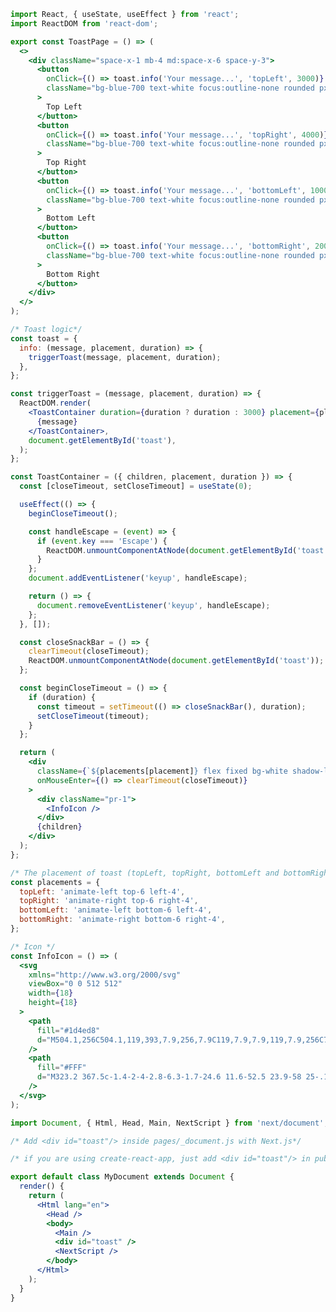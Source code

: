 ```jsx
import React, { useState, useEffect } from 'react';
import ReactDOM from 'react-dom';

export const ToastPage = () => (
  <>
    <div className="space-x-1 mb-4 md:space-x-6 space-y-3">
      <button
        onClick={() => toast.info('Your message...', 'topLeft', 3000)}
        className="bg-blue-700 text-white focus:outline-none rounded px-6 py-2 font-medium"
      >
        Top Left
      </button>
      <button
        onClick={() => toast.info('Your message...', 'topRight', 4000)}
        className="bg-blue-700 text-white focus:outline-none rounded px-6 py-2 font-medium"
      >
        Top Right
      </button>
      <button
        onClick={() => toast.info('Your message...', 'bottomLeft', 1000)}
        className="bg-blue-700 text-white focus:outline-none rounded px-6 py-2 font-medium"
      >
        Bottom Left
      </button>
      <button
        onClick={() => toast.info('Your message...', 'bottomRight', 2000)}
        className="bg-blue-700 text-white focus:outline-none rounded px-6 py-2 font-medium"
      >
        Bottom Right
      </button>
    </div>
  </>
);

/* Toast logic*/
const toast = {
  info: (message, placement, duration) => {
    triggerToast(message, placement, duration);
  },
};

const triggerToast = (message, placement, duration) => {
  ReactDOM.render(
    <ToastContainer duration={duration ? duration : 3000} placement={placement}>
      {message}
    </ToastContainer>,
    document.getElementById('toast'),
  );
};

const ToastContainer = ({ children, placement, duration }) => {
  const [closeTimeout, setCloseTimeout] = useState(0);

  useEffect(() => {
    beginCloseTimeout();

    const handleEscape = (event) => {
      if (event.key === 'Escape') {
        ReactDOM.unmountComponentAtNode(document.getElementById('toast'));
      }
    };
    document.addEventListener('keyup', handleEscape);

    return () => {
      document.removeEventListener('keyup', handleEscape);
    };
  }, []);

  const closeSnackBar = () => {
    clearTimeout(closeTimeout);
    ReactDOM.unmountComponentAtNode(document.getElementById('toast'));
  };

  const beginCloseTimeout = () => {
    if (duration) {
      const timeout = setTimeout(() => closeSnackBar(), duration);
      setCloseTimeout(timeout);
    }
  };

  return (
    <div
      className={`${placements[placement]} flex fixed bg-white shadow-lg rounded text-sm py-3 z-10 px-4 border-l-4 border-blue-700`}
      onMouseEnter={() => clearTimeout(closeTimeout)}
    >
      <div className="pr-1">
        <InfoIcon />
      </div>
      {children}
    </div>
  );
};

/* The placement of toast (topLeft, topRight, bottomLeft and bottomRight)*/
const placements = {
  topLeft: 'animate-left top-6 left-4',
  topRight: 'animate-right top-6 right-4',
  bottomLeft: 'animate-left bottom-6 left-4',
  bottomRight: 'animate-right bottom-6 right-4',
};

/* Icon */
const InfoIcon = () => (
  <svg
    xmlns="http://www.w3.org/2000/svg"
    viewBox="0 0 512 512"
    width={18}
    height={18}
  >
    <path
      fill="#1d4ed8"
      d="M504.1,256C504.1,119,393,7.9,256,7.9C119,7.9,7.9,119,7.9,256C7.9,393,119,504.1,256,504.1C393,504.1,504.1,393,504.1,256z"
    />
    <path
      fill="#FFF"
      d="M323.2 367.5c-1.4-2-4-2.8-6.3-1.7-24.6 11.6-52.5 23.9-58 25-.1-.1-.4-.3-.6-.7-.7-1-1.1-2.3-1.1-4 0-13.9 10.5-56.2 31.2-125.7 17.5-58.4 19.5-70.5 19.5-74.5 0-6.2-2.4-11.4-6.9-15.1-4.3-3.5-10.2-5.3-17.7-5.3-12.5 0-26.9 4.7-44.1 14.5-16.7 9.4-35.4 25.4-55.4 47.5-1.6 1.7-1.7 4.3-.4 6.2 1.3 1.9 3.8 2.6 6 1.8 7-2.9 42.4-17.4 47.6-20.6 4.2-2.6 7.9-4 10.9-4 .1 0 .2 0 .3 0 0 .2.1.5.1.9 0 3-.6 6.7-1.9 10.7-30.1 97.6-44.8 157.5-44.8 183 0 9 2.5 16.2 7.4 21.5 5 5.4 11.8 8.1 20.1 8.1 8.9 0 19.7-3.7 33.1-11.4 12.9-7.4 32.7-23.7 60.4-49.7C324.3 372.2 324.6 369.5 323.2 367.5zM322.2 84.6c-4.9-5-11.2-7.6-18.7-7.6-9.3 0-17.5 3.7-24.2 11-6.6 7.2-9.9 15.9-9.9 26.1 0 8 2.5 14.7 7.3 19.8 4.9 5.2 11.1 7.8 18.5 7.8 9 0 17-3.9 24-11.6 6.9-7.6 10.4-16.4 10.4-26.4C329.6 96 327.1 89.6 322.2 84.6z"
    />
  </svg>
);

import Document, { Html, Head, Main, NextScript } from 'next/document';

/* Add <div id="toast"/> inside pages/_document.js with Next.js*/

/* if you are using create-react-app, just add <div id="toast"/> in public/index.html*/

export default class MyDocument extends Document {
  render() {
    return (
      <Html lang="en">
        <Head />
        <body>
          <Main />
          <div id="toast" />
          <NextScript />
        </body>
      </Html>
    );
  }
}
```
